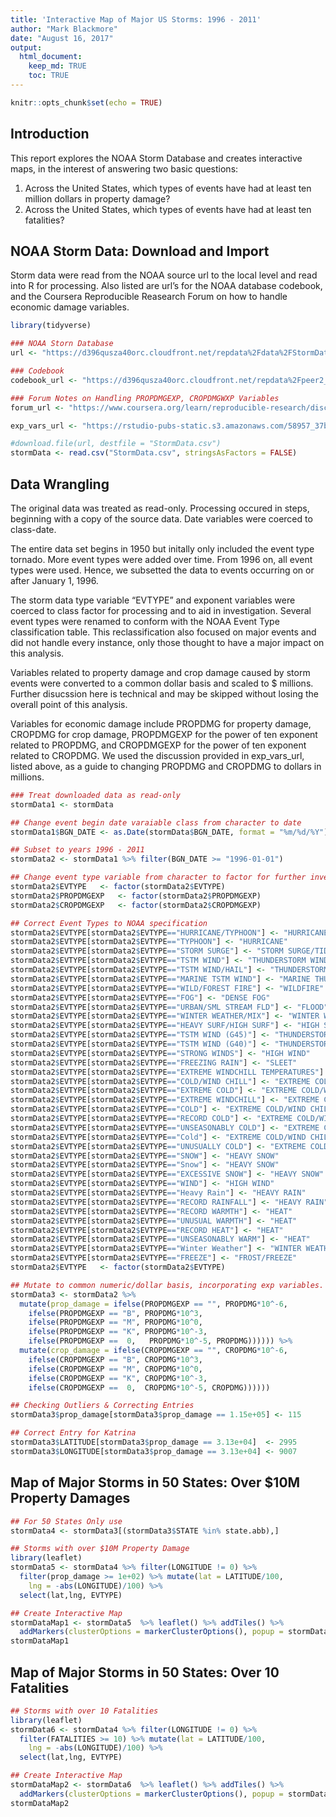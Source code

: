 ```yaml
---
title: 'Interactive Map of Major US Storms: 1996 - 2011'
author: "Mark Blackmore"
date: "August 16, 2017"
output: 
  html_document:
    keep_md: TRUE
    toc: TRUE
---
```


```r
knitr::opts_chunk$set(echo = TRUE)
```

## Introduction
This report explores the NOAA Storm Database and creates interactive maps, in the interest of answering two basic questions:  

1. Across the United States, which types of events have had at least ten million dollars in property damage? 
2. Across the United States, which types of events have had at least ten fatalities? 

## NOAA Storm Data: Download and Import
Storm data were read from the NOAA source url to the local level and read into R for processing.  Also listed are url's for the NOAA database codebook, and  the Coursera Reproducible Reasearch Forum on how to handle economic damage variables.

```r
library(tidyverse)

### NOAA Storn Database
url <- "https://d396qusza40orc.cloudfront.net/repdata%2Fdata%2FStormData.csv.bz2"

### Codebook
codebook_url <- "https://d396qusza40orc.cloudfront.net/repdata%2Fpeer2_doc%2Fpd01016005curr.pdf"

### Forum Notes on Handling PROPDMGEXP, CROPDMGWXP Variables
forum_url <- "https://www.coursera.org/learn/reproducible-research/discussions/weeks/4/threads/IdtP_JHzEeaePQ71AQUtYw"

exp_vars_url <- "https://rstudio-pubs-static.s3.amazonaws.com/58957_37b6723ee52b455990e149edde45e5b6.html"

#download.file(url, destfile = "StormData.csv")
stormData <- read.csv("StormData.csv", stringsAsFactors = FALSE)
```

## Data Wrangling
The original data was treated as read-only. Processing occured in steps, beginning with a copy of the source data. Date variables were coerced to class-date.  

The entire data set begins in 1950 but initally only included the event type tornado. More event types were added over time. From 1996 on, all event types were used. Hence, we subsetted the data to events occurring on or after January 1, 1996.

The storm data type variable "EVTYPE" and exponent variables were coerced to class factor for processing and to aid in investigation.  Several event types were renamed to conform with the NOAA Event Type classification table.  This reclassification also focused on major events and did not handle every instance, only those thought to have a major impact on this analysis.  

Variables related to property damage and crop damage caused by storm events were converted to a common dollar basis and scaled to $ millions. Further disucssion here is technical and may be skipped without losing the overall point of this analysis.

Variables for economic damage include PROPDMG for property damage, CROPDMG for crop damage, PROPDMGEXP for the power of ten exponent related to PROPDMG, and CROPDMGEXP for the power of ten exponent related to CROPDMG.  We used the discussion provided in exp_vars_url, listed above, as a guide to changing PROPDMG and CROPDMG to dollars in millions.  

```r
### Treat downloaded data as read-only
stormData1 <- stormData

## Change event begin date varaiable class from character to date
stormData1$BGN_DATE <- as.Date(stormData$BGN_DATE, format = "%m/%d/%Y")

## Subset to years 1996 - 2011
stormData2 <- stormData1 %>% filter(BGN_DATE >= "1996-01-01")

## Change event type variable from character to factor for further investigation
stormData2$EVTYPE   <- factor(stormData2$EVTYPE)
stormData2$PROPDMGEXP   <- factor(stormData2$PROPDMGEXP)  
stormData2$CROPDMGEXP   <- factor(stormData2$CROPDMGEXP)

## Correct Event Types to NOAA specification
stormData2$EVTYPE[stormData2$EVTYPE=="HURRICANE/TYPHOON"] <- "HURRICANE"
stormData2$EVTYPE[stormData2$EVTYPE=="TYPHOON"] <- "HURRICANE"
stormData2$EVTYPE[stormData2$EVTYPE=="STORM SURGE"] <- "STORM SURGE/TIDE"
stormData2$EVTYPE[stormData2$EVTYPE=="TSTM WIND"] <- "THUNDERSTORM WIND"
stormData2$EVTYPE[stormData2$EVTYPE=="TSTM WIND/HAIL"] <- "THUNDERSTORM WIND"
stormData2$EVTYPE[stormData2$EVTYPE=="MARINE TSTM WIND"] <- "MARINE THUNDERSTORM WIND"
stormData2$EVTYPE[stormData2$EVTYPE=="WILD/FOREST FIRE"] <- "WILDFIRE"
stormData2$EVTYPE[stormData2$EVTYPE=="FOG"] <- "DENSE FOG"
stormData2$EVTYPE[stormData2$EVTYPE=="URBAN/SML STREAM FLD"] <- "FLOOD"
stormData2$EVTYPE[stormData2$EVTYPE=="WINTER WEATHER/MIX"] <- "WINTER WEATHER"
stormData2$EVTYPE[stormData2$EVTYPE=="HEAVY SURF/HIGH SURF"] <- "HIGH SURF"
stormData2$EVTYPE[stormData2$EVTYPE=="TSTM WIND (G45)"] <- "THUNDERSTORM WIND"
stormData2$EVTYPE[stormData2$EVTYPE=="TSTM WIND (G40)"] <- "THUNDERSTORM WIND"
stormData2$EVTYPE[stormData2$EVTYPE=="STRONG WINDS"] <- "HIGH WIND"
stormData2$EVTYPE[stormData2$EVTYPE=="FREEZING RAIN"] <- "SLEET"
stormData2$EVTYPE[stormData2$EVTYPE=="EXTREME WINDCHILL TEMPERATURES"] <- "EXTREME COLD/WIND CHILL"
stormData2$EVTYPE[stormData2$EVTYPE=="COLD/WIND CHILL"] <- "EXTREME COLD/WIND CHILL"
stormData2$EVTYPE[stormData2$EVTYPE=="EXTREME COLD"] <- "EXTREME COLD/WIND CHILL"
stormData2$EVTYPE[stormData2$EVTYPE=="EXTREME WINDCHILL"] <- "EXTREME COLD/WIND CHILL"
stormData2$EVTYPE[stormData2$EVTYPE=="COLD"] <- "EXTREME COLD/WIND CHILL"
stormData2$EVTYPE[stormData2$EVTYPE=="RECORD COLD"] <- "EXTREME COLD/WIND CHILL"
stormData2$EVTYPE[stormData2$EVTYPE=="UNSEASONABLY COLD"] <- "EXTREME COLD/WIND CHILL"
stormData2$EVTYPE[stormData2$EVTYPE=="Cold"] <- "EXTREME COLD/WIND CHILL"
stormData2$EVTYPE[stormData2$EVTYPE=="UNUSUALLY COLD"] <- "EXTREME COLD/WIND CHILL"
stormData2$EVTYPE[stormData2$EVTYPE=="SNOW"] <- "HEAVY SNOW"
stormData2$EVTYPE[stormData2$EVTYPE=="Snow"] <- "HEAVY SNOW"
stormData2$EVTYPE[stormData2$EVTYPE=="EXCESSIVE SNOW"] <- "HEAVY SNOW"
stormData2$EVTYPE[stormData2$EVTYPE=="WIND"] <- "HIGH WIND"
stormData2$EVTYPE[stormData2$EVTYPE=="Heavy Rain"] <- "HEAVY RAIN"
stormData2$EVTYPE[stormData2$EVTYPE=="RECORD RAINFALL"] <- "HEAVY RAIN"
stormData2$EVTYPE[stormData2$EVTYPE=="RECORD WARMTH"] <- "HEAT"
stormData2$EVTYPE[stormData2$EVTYPE=="UNUSUAL WARMTH"] <- "HEAT"
stormData2$EVTYPE[stormData2$EVTYPE=="RECORD HEAT"] <- "HEAT"
stormData2$EVTYPE[stormData2$EVTYPE=="UNSEASONABLY WARM"] <- "HEAT"
stormData2$EVTYPE[stormData2$EVTYPE=="Winter Weather"] <- "WINTER WEATHER"
stormData2$EVTYPE[stormData2$EVTYPE=="FREEZE"] <- "FROST/FREEZE"
stormData2$EVTYPE   <- factor(stormData2$EVTYPE)

## Mutate to common numeric/dollar basis, incorporating exp variables. Rescaled to Millions of Dollars ($000,000)
stormData3 <- stormData2 %>%
  mutate(prop_damage = ifelse(PROPDMGEXP == "", PROPDMG*10^-6, 
    ifelse(PROPDMGEXP == "B", PROPDMG*10^3, 
    ifelse(PROPDMGEXP == "M", PROPDMG*10^0, 
    ifelse(PROPDMGEXP == "K", PROPDMG*10^-3,
    ifelse(PROPDMGEXP ==  0,   PROPDMG*10^-5, PROPDMG)))))) %>%
  mutate(crop_damage = ifelse(CROPDMGEXP == "", CROPDMG*10^-6, 
    ifelse(CROPDMGEXP == "B", CROPDMG*10^3, 
    ifelse(CROPDMGEXP == "M", CROPDMG*10^0, 
    ifelse(CROPDMGEXP == "K", CROPDMG*10^-3,
    ifelse(CROPDMGEXP ==  0,  CROPDMG*10^-5, CROPDMG))))))

## Checking Outliers & Correcting Entries
stormData3$prop_damage[stormData3$prop_damage == 1.15e+05] <- 115

## Correct Entry for Katrina
stormData3$LATITUDE[stormData3$prop_damage == 3.13e+04]  <- 2995
stormData3$LONGITUDE[stormData3$prop_damage == 3.13e+04] <- 9007

```

## Map of Major Storms in 50 States: Over $10M Property Damages  

```r
## For 50 States Only use 
stormData4 <- stormData3[(stormData3$STATE %in% state.abb),]

## Storms with over $10M Property Damage
library(leaflet)
stormData5 <- stormData4 %>% filter(LONGITUDE != 0) %>% 
  filter(prop_damage >= 1e+02) %>% mutate(lat = LATITUDE/100, 
    lng = -abs(LONGITUDE)/100) %>% 
  select(lat,lng, EVTYPE)

## Create Interactive Map 
stormDataMap1 <- stormData5  %>% leaflet() %>% addTiles() %>%  
  addMarkers(clusterOptions = markerClusterOptions(), popup = stormData5$EVTYPE)
stormDataMap1
```

## Map of Major Storms in 50 States: Over 10 Fatalities  

```r
## Storms with over 10 Fatalities
library(leaflet)
stormData6 <- stormData4 %>% filter(LONGITUDE != 0) %>% 
  filter(FATALITIES >= 10) %>% mutate(lat = LATITUDE/100, 
    lng = -abs(LONGITUDE)/100) %>% 
  select(lat,lng, EVTYPE)

## Create Interactive Map 
stormDataMap2 <- stormData6  %>% leaflet() %>% addTiles() %>%  
  addMarkers(clusterOptions = markerClusterOptions(), popup = stormData5$EVTYPE)
stormDataMap2
```

